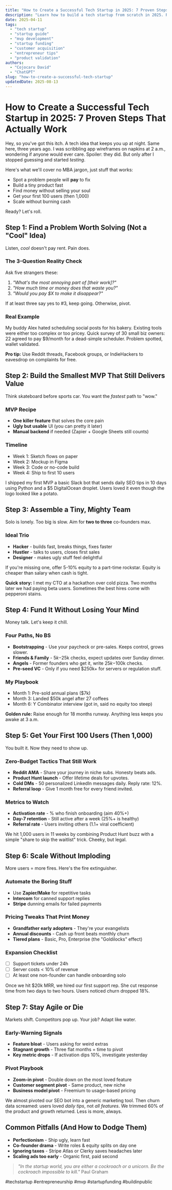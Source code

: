 ```yaml
---
title: "How to Create a Successful Tech Startup in 2025: 7 Proven Steps That Actually Work"
description: "Learn how to build a tech startup from scratch in 2025. Real steps, real examples, and zero fluff. Ready to start?"
date: 2025-04-11
tags:
  - "tech startup"
  - "startup guide"
  - "mvp development"
  - "startup funding"
  - "customer acquisition"
  - "entrepreneur tips"
  - "product validation"
authors:
  - "Cojocaru David"
  - "ChatGPT"
slug: "how-to-create-a-successful-tech-startup"
updatedDate: 2025-08-13
---
```


# How to Create a Successful Tech Startup in 2025: 7 Proven Steps That Actually Work

Hey, so you've got this itch. A tech idea that keeps you up at night. Same here, three years ago. I was scribbling app wireframes on napkins at 2 a.m., wondering if anyone would ever care. Spoiler: they did. But only after I stopped guessing and started *testing*.  

Here's what we'll cover no MBA jargon, just stuff that works:

- Spot a problem people will **pay** to fix  
- Build a tiny product fast  
- Find money without selling your soul  
- Get your first 100 users (then 1,000)  
- Scale without burning cash  

Ready? Let's roll.

## Step 1: Find a Problem Worth Solving (Not a "Cool" Idea)

Listen, *cool* doesn't pay rent. Pain does.  

### The 3-Question Reality Check
Ask five strangers these:

1. *"What's the most annoying part of [their work]?"*  
2. *"How much time or money does that waste you?"*  
3. *"Would you pay $X to make it disappear?"*

If at least three say yes to #3, keep going. Otherwise, pivot.

### Real Example
My buddy Alex hated scheduling social posts for his bakery. Existing tools were either too complex or too pricey. Quick survey of 30 small biz owners: 22 agreed to pay $9/month for a dead-simple scheduler. Problem spotted, wallet validated.

**Pro tip:** Use Reddit threads, Facebook groups, or IndieHackers to eavesdrop on complaints for free.

## Step 2: Build the Smallest MVP That Still Delivers Value

Think skateboard before sports car. You want the *fastest* path to "wow."

### MVP Recipe
- **One killer feature** that solves the core pain  
- **Ugly but usable** UI (you can pretty it later)  
- **Manual backend** if needed (Zapier + Google Sheets still counts)

### Timeline
- Week 1: Sketch flows on paper  
- Week 2: Mockup in Figma  
- Week 3: Code or no-code build  
- Week 4: Ship to first 10 users

I shipped my first MVP a basic Slack bot that sends daily SEO tips in 10 days using Python and a $5 DigitalOcean droplet. Users loved it even though the logo looked like a potato.

## Step 3: Assemble a Tiny, Mighty Team

Solo is lonely. Too big is slow. Aim for **two to three** co-founders max.

### Ideal Trio
- **Hacker** - builds fast, breaks things, fixes faster  
- **Hustler** - talks to users, closes first sales  
- **Designer** - makes ugly stuff feel delightful

If you're missing one, offer 5-10% equity to a part-time rockstar. Equity is cheaper than salary when cash is tight.

**Quick story:** I met my CTO at a hackathon over cold pizza. Two months later we had paying beta users. Sometimes the best hires come with pepperoni stains.

## Step 4: Fund It Without Losing Your Mind

Money talk. Let's keep it chill.

### Four Paths, No BS
- **Bootstrapping** - Use your paycheck or pre-sales. Keeps control, grows slower.  
- **Friends & Family** - $5k-$25k checks, expect updates over Sunday dinner.  
- **Angels** - Former founders who get it, write $25k-$100k checks.  
- **Pre-seed VC** - Only if you need $250k+ for servers or regulation stuff.

### My Playbook
- Month 1: Pre-sold annual plans ($7k)  
- Month 3: Landed $50k angel after 27 coffees  
- Month 6: Y Combinator interview (got in, said no equity too steep)

**Golden rule:** Raise enough for 18 months runway. Anything less keeps you awake at 3 a.m.

## Step 5: Get Your First 100 Users (Then 1,000)

You built it. Now they need to show up.

### Zero-Budget Tactics That Still Work
- **Reddit AMA** - Share your journey in niche subs. Honesty beats ads.  
- **Product Hunt launch** - Offer lifetime deals for upvotes.  
- **Cold DMs** - 50 personalized LinkedIn messages daily. Reply rate: 12%.  
- **Referral loop** - Give 1 month free for every friend invited.

### Metrics to Watch
- **Activation rate** - % who finish onboarding (aim 40%+)  
- **Day-7 retention** - Still active after a week (25%+ is healthy)  
- **Referral rate** - Users inviting others (1.1+ viral coefficient)

We hit 1,000 users in 11 weeks by combining Product Hunt buzz with a simple "share to skip the waitlist" trick. Cheeky, but legal.

## Step 6: Scale Without Imploding

More users = more fires. Here's the fire extinguisher.

### Automate the Boring Stuff
- Use **Zapier/Make** for repetitive tasks  
- **Intercom** for canned support replies  
- **Stripe** dunning emails for failed payments

### Pricing Tweaks That Print Money
- **Grandfather early adopters** - They're your evangelists  
- **Annual discounts** - Cash up front beats monthly churn  
- **Tiered plans** - Basic, Pro, Enterprise (the "Goldilocks" effect)

### Expansion Checklist
- [ ] Support tickets under 24h  
- [ ] Server costs < 10% of revenue  
- [ ] At least one non-founder can handle onboarding solo

Once we hit $20k MRR, we hired our first support rep. She cut response time from two days to two hours. Users noticed churn dropped 18%.

## Step 7: Stay Agile or Die

Markets shift. Competitors pop up. Your job? Adapt like water.

### Early-Warning Signals
- **Feature bloat** - Users asking for weird extras  
- **Stagnant growth** - Three flat months = time to pivot  
- **Key metric drops** - If activation dips 10%, investigate yesterday

### Pivot Playbook
- **Zoom-in pivot** - Double down on the most loved feature  
- **Customer segment pivot** - Same product, new niche  
- **Business model pivot** - Freemium to usage-based pricing

We almost pivoted our SEO bot into a generic marketing tool. Then churn data screamed: users loved *daily tips*, not *all features*. We trimmed 60% of the product and growth returned. Less is more, always.

## Common Pitfalls (And How to Dodge Them)

- **Perfectionism** - Ship ugly, learn fast  
- **Co-founder drama** - Write roles & equity splits on day one  
- **Ignoring taxes** - Stripe Atlas or Clerky saves headaches later  
- **Scaling ads too early** - Organic first, paid second

> *"In the startup world, you are either a cockroach or a unicorn. Be the cockroach impossible to kill."*   Paul Graham

#techstartup #entrepreneurship #mvp #startupfunding #buildinpublic